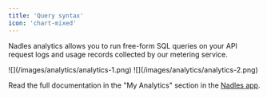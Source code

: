 ```yaml
---
title: 'Query syntax'
icon: 'chart-mixed'
---
```


Nadles analytics allows you to run free-form SQL queries on your API request logs and usage records collected by our metering service.

<Tabs>
  <Tab title="Analytics page">
    <Frame>
        ![](/images/analytics/analytics-1.png)
    </Frame>
  </Tab>
  <Tab title="Log item">
    <Frame>
        ![](/images/analytics/analytics-2.png)
    </Frame>
  </Tab>
</Tabs>

Read the full documentation in the "My Analytics" section in the [Nadles app](https://app.nadles.com/).


